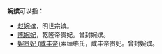 '''婉嫔'''可以指：
*[[赵婉嫔|赵婉嫔]]，明世宗嫔。
*[[婉貴太妃|陈婉妃]]，乾隆帝贵妃。曾封婉嫔。
*[[婉贵妃_(咸丰帝)|婉贵妃 (咸丰帝)]]索绰络氏，咸丰帝贵妃。曾封婉嫔。

{{Disambiguation|W|Cat=嫔消歧义}}